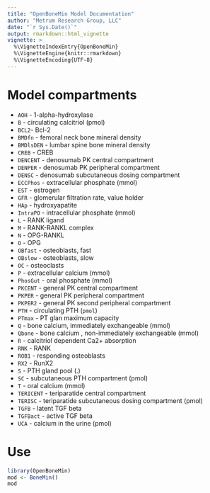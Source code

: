 ```yaml
---
title: "OpenBoneMin Model Documentation"
author: "Metrum Research Group, LLC"
date: "`r Sys.Date()`"
output: rmarkdown::html_vignette
vignette: >
  %\VignetteIndexEntry{OpenBoneMin}
  %\VignetteEngine{knitr::rmarkdown}
  %\VignetteEncoding{UTF-8}
---
```



# Model compartments

- `AOH` - 1-alpha-hydroxylase
- `B` - circulating calcitriol (pmol)
- `BCL2`- Bcl-2
- `BMDfn` - femoral neck bone mineral density
- `BMDlsDEN` - lumbar spine bone mineral density
- `CREB` - CREB
- `DENCENT` - denosumab PK central compartment
- `DENPER` - denosumab PK peripheral compartment
- `DENSC` - denosumab subcutaneous dosing compartment
- `ECCPhos` - extracellular phosphate (mmol)
- `EST` - estrogen
- `GFR` - glomerular filtration rate, value holder
- `HAp` - hydroxyapatite
- `IntraPO` - intracellular phosphate (mmol)
- `L` - RANK ligand
- `M` - RANK-RANKL complex
- `N` - OPG-RANKL
- `O` - OPG
- `OBfast` - osteoblasts, fast
- `OBslow` - osteoblasts, slow
- `OC` - osteoclasts
- `P` - extracellular calcium (mmol)
- `PhosGut` - oral phosphate (mmol)
- `PKCENT` - general PK central compartment
- `PKPER` - general PK peripheral compartment
- `PKPER2` - general PK second peripheral compartment
- `PTH` - circulating PTH (`pmol`)
- `PTmax` - PT glan maximum capacity
- `Q` - bone calcium, immediately exchangeable (mmol)
- `Qbone` - bone calcium , non-immediately exchangeable (mmol)
- `R` - calcitriol dependent Ca2+ absorption
- `RNK` - RANK
- `ROB1` - responding osteoblasts
- `RX2` - RunX2
- `S` - PTH gland pool (.)
- `SC` - subcutaneous PTH compartment (pmol)
- `T` - oral calcium (mmol)
- `TERICENT` - teriparatide central compartment
- `TERISC` - teriparatide subcutaneous dosing compartment (pmol)
- `TGFB` - latent TGF beta
- `TGFBact` - active TGF beta
- `UCA` - calcium in the urine (pmol)


# Use
```r
library(OpenBoneMin)
mod <- BoneMin()
mod
```




